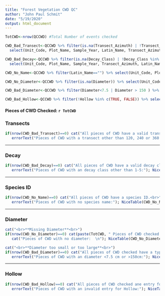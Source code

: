 ```yaml
---
title: "Forest Vegetation CWD QC"
author: "John Paul Schmit"
date: "5/19/2020"
output: html_document
---
```



```r
TotCWD<-nrow(QCCWD) #Total Number of events checked

CWD_Bad_Transect<-QCCWD %>% filter(is.na(Transect_Azimuth) | !Transect_Azimuth %in% c(120,240,360) ) %>%
  select(Unit_Code, Plot_Name, Sample_Year, Latin_Name, Transect_Azimuth)

CWD_Bad_Decay<-QCCWD %>% filter(is.na(Decay_Class) | !Decay_Class %in% c(1:5) ) %>%
  select(Unit_Code, Plot_Name, Sample_Year, Transect_Azimuth, Latin_Name, Decay_Class )

CWD_No_Name<-QCCWD %>% filter(Latin_Name=="") %>% select(Unit_Code, Plot_Name, Sample_Year, Transect_Azimuth, Latin_Name)

CWD_No_Diameter<-QCCWD %>% filter(is.na(Diameter)) %>% select(Unit_Code, Plot_Name, Sample_Year, Transect_Azimuth, Latin_Name, Diameter)

CWD_Bad_Diameter<-QCCWD %>% filter(Diameter<7.5 | Diameter > 150 ) %>% select(Unit_Code, Plot_Name, Sample_Year, Transect_Azimuth, Latin_Name, Diameter)

CWD_Bad_Hollow<-QCCWD %>% filter(!Hollow %in% c(TRUE, FALSE)) %>% select(Unit_Code, Plot_Name, Sample_Year, Transect_Azimuth, Latin_Name, Hollow)


```

#### **Pieces of CWD Checked:** `r TotCWD` ####

###  Transects
```r

if(nrow(CWD_Bad_Transect)==0) cat("All pieces of CWD have a valid transect.<br>") else {
   errorText("Pieces of CWD with a transect other than 120, 240 or 360:"); NiceTable(CWD_Bad_Transect)}

```

---

### Decay
```r

if(nrow(CWD_Bad_Decay)==0) cat("All pieces of CWD have a valid decay class.<br>") else {
   errorText("Pieces of CWD with an decay class other than 1-5:"); NiceTable(CWD_Bad_Decay)}

```

---

### Species ID

```r

if(nrow(CWD_No_Name)==0) cat("All pieces of CWD have a species ID.<br>") else {
   errorText("Pieces of CWD with no species name:"); NiceTable(CWD_No_Name)}

```


---

### Diameter

```r
cat("<br>**Missing Diameter**<br>")
if(nrow(CWD_No_Diameter)==0) cat(paste(TotCWD, " Pieces of CWD checked and all have a diameter.  \n")) else {
   cat("Pieces of CWD with no diameter:  \n"); NiceTable(CWD_No_Diameter)}

cat("<br>**Diameter too small or too large**<br>")
if(nrow(CWD_Bad_Diameter)==0) cat("All pieces of CWD checked have a typical diameter.<br>") else {
   errorText("Pieces of CWD with an diameter <7.5 cm or >150cm:"); NiceTable(CWD_Bad_Diameter)}

```

---

### Hollow

```r

if(nrow(CWD_Bad_Hollow)==0) cat("All pieces of CWD checked ane entry for Hollow is valid.<br>") else {
   errorText("Pieces of CWD with an invalid entry for Hollow:"); NiceTable(CWD_Bad_Hollow)}

```


